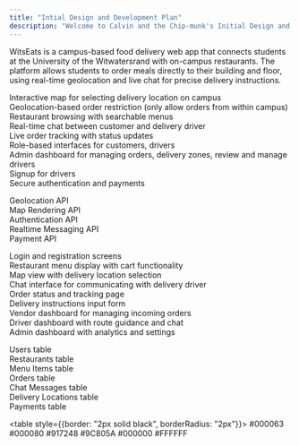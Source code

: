 ```yaml
---
title: "Intial Design and Development Plan"
description: "Welcome to Calvin and the Chip-munk's Initial Design and Development Plan"
---
```


<Card
title="Our Idea"
icon="lightbulb"
horizontal>
    WitsEats is a campus-based food delivery web app that connects students at the University of the Witwatersrand with on-campus restaurants. The platform allows students to order meals directly to their building and floor, using real-time geolocation and live chat for precise delivery instructions.
</Card>

<Card title="Features"
icon="gears"
horizontal>
Interactive map for selecting delivery location on campus <br/>
Geolocation-based order restriction (only allow orders from within campus) <br/>
Restaurant browsing with searchable menus <br/>
Real-time chat between customer and delivery driver <br/>
Live order tracking with status updates <br/>
Role-based interfaces for customers, drivers <br/>
Admin dashboard for managing orders, delivery zones, review and manage drivers <br/>
Signup for drivers <br/>
Secure authentication and payments 
</Card>

<Card title="APIs"
icon = "cloud"
horizontal>
Geolocation API <br/>
Map Rendering API <br/>
Authentication API <br/>
Realtime Messaging API <br/>
Payment API
</Card>

<Card title="UI Components"
icon = "computer" 
horizontal>
Login and registration screens <br/>
Restaurant menu display with cart functionality <br/>
Map view with delivery location selection<br/>
Chat interface for communicating with delivery driver <br/>
Order status and tracking page <br/>
Delivery instructions input form <br/>
Vendor dashboard for managing incoming orders <br/>
Driver dashboard with route guidance and chat <br/>
Admin dashboard with analytics and settings
</Card>

<Card title="Database Components"
icon="database"
horizontal>
Users table <br/>
Restaurants table <br/>
Menu Items table <br/>
Orders table <br/>
Chat Messages table <br/>
Delivery Locations table <br/>
Payments table
</Card>

<Card
title="Color Scheme"
icon="palette"
horizontal>
    <table style={{border: "2px solid black", borderRadius: "2px"}}>
        <tr width = "100%">
            <td bgcolor = "#000063" width = "100px" height = "30px">#000063</td>
            <td bgcolor = "#000080" width = "100px" height = "30px">#000080</td>
        </tr>
        <tr>
            <td bgcolor = "#917248" width = "100px" height = "30px">#917248</td>
            <td bgcolor = "#9C805A" width = "100px" height = "30px">#9C805A</td>
        </tr>
        <tr>
            <td bgcolor = "#000000" width = "100px" height = "30px">#000000</td>
            <td bgcolor = "#ffffff" width = "100px" height = "30px">#FFFFFF</td>
        </tr>
    </table>
</Card>
